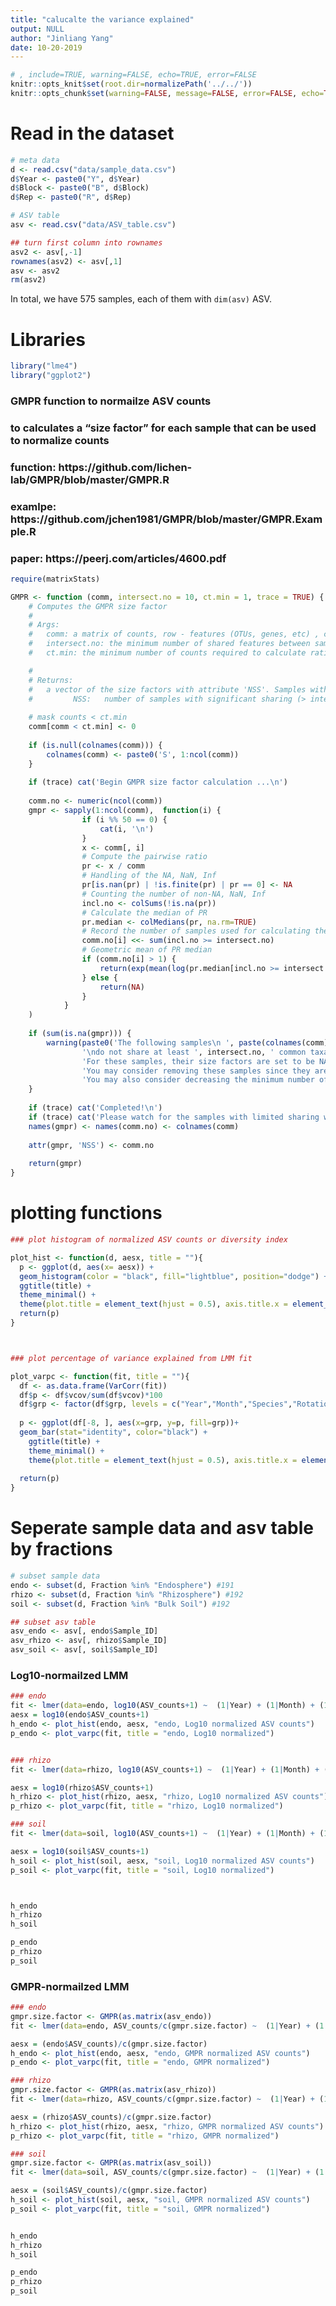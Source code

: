 ```yaml
---
title: "calucalte the variance explained"
output: NULL
author: "Jinliang Yang"
date: 10-20-2019
---
```


```r
# , include=TRUE, warning=FALSE, echo=TRUE, error=FALSE
knitr::opts_knit$set(root.dir=normalizePath('../../'))
knitr::opts_chunk$set(warning=FALSE, message=FALSE, error=FALSE, echo=TRUE)
```

# Read in the dataset

```r
# meta data
d <- read.csv("data/sample_data.csv")
d$Year <- paste0("Y", d$Year)
d$Block <- paste0("B", d$Block)
d$Rep <- paste0("R", d$Rep)

# ASV table
asv <- read.csv("data/ASV_table.csv")

## turn first column into rownames
asv2 <- asv[,-1]
rownames(asv2) <- asv[,1]
asv <- asv2
rm(asv2)

```

In total, we have 575 samples, each of them with `dim(asv)` ASV.


# Libraries

```r
library("lme4")
library("ggplot2")

```

### GMPR function to normailze ASV counts

### to calculates a "size factor" for each sample that can be used to normalize counts
### function: https://github.com/lichen-lab/GMPR/blob/master/GMPR.R
### examlpe: https://github.com/jchen1981/GMPR/blob/master/GMPR.Example.R
### paper: https://peerj.com/articles/4600.pdf


```r
require(matrixStats)

GMPR <- function (comm, intersect.no = 10, ct.min = 1, trace = TRUE) {
	# Computes the GMPR size factor
	#
	# Args:
	#   comm: a matrix of counts, row - features (OTUs, genes, etc) , column - sample
	#   intersect.no: the minimum number of shared features between sample pair, where the ratio is calculated
	#   ct.min: the minimum number of counts required to calculate ratios

	#
	# Returns:
	#   a vector of the size factors with attribute 'NSS'. Samples with distinct sets of features will be output as NA.
	#         NSS:   number of samples with significant sharing (> intersect.no) including itself
	
	# mask counts < ct.min
	comm[comm < ct.min] <- 0
	
	if (is.null(colnames(comm))) {
		colnames(comm) <- paste0('S', 1:ncol(comm))
	}
	
	if (trace) cat('Begin GMPR size factor calculation ...\n')
	
	comm.no <- numeric(ncol(comm))
	gmpr <- sapply(1:ncol(comm),  function(i) {		
				if (i %% 50 == 0) {
					cat(i, '\n')
				}
				x <- comm[, i]
				# Compute the pairwise ratio
				pr <- x / comm
				# Handling of the NA, NaN, Inf
				pr[is.nan(pr) | !is.finite(pr) | pr == 0] <- NA
				# Counting the number of non-NA, NaN, Inf
				incl.no <- colSums(!is.na(pr))		
				# Calculate the median of PR
				pr.median <- colMedians(pr, na.rm=TRUE)
				# Record the number of samples used for calculating the GMPR
				comm.no[i] <<- sum(incl.no >= intersect.no)
				# Geometric mean of PR median
				if (comm.no[i] > 1) {
					return(exp(mean(log(pr.median[incl.no >= intersect.no]))))
				} else {
					return(NA)
				}
			}
	)
	
	if (sum(is.na(gmpr))) {
		warning(paste0('The following samples\n ', paste(colnames(comm)[is.na(gmpr)], collapse='\n'), 
				'\ndo not share at least ', intersect.no, ' common taxa with the rest samples! ',
				'For these samples, their size factors are set to be NA! \n', 
				'You may consider removing these samples since they are potentially outliers or negative controls!\n',
				'You may also consider decreasing the minimum number of intersecting taxa and rerun the procedure!\n'))
	}
	
	if (trace) cat('Completed!\n')
	if (trace) cat('Please watch for the samples with limited sharing with other samples based on NSS! They may be outliers! \n')
	names(gmpr) <- names(comm.no) <- colnames(comm)
	
	attr(gmpr, 'NSS') <- comm.no
	
	return(gmpr)
}

```

# plotting functions

```r



### plot histogram of normalized ASV counts or diversity index

plot_hist <- function(d, aesx, title = ""){
  p <- ggplot(d, aes(x= aesx)) +
  geom_histogram(color = "black", fill="lightblue", position="dodge") +
  ggtitle(title) +
  theme_minimal() +
  theme(plot.title = element_text(hjust = 0.5), axis.title.x = element_blank())
  return(p)
}



### plot percentage of variance explained from LMM fit

plot_varpc <- function(fit, title = ""){
  df <- as.data.frame(VarCorr(fit))
  df$p <- df$vcov/sum(df$vcov)*100
  df$grp <- factor(df$grp, levels = c("Year","Month","Species","Rotation","Nitrogen","Block","Rep","Residual"))
  
  p <- ggplot(df[-8, ], aes(x=grp, y=p, fill=grp))+
  geom_bar(stat="identity", color="black") +
    ggtitle(title) +
    theme_minimal() +
    theme(plot.title = element_text(hjust = 0.5), axis.title.x = element_blank())
  
  return(p)
}

```


# Seperate sample data and asv table by fractions

```r

# subset sample data
endo <- subset(d, Fraction %in% "Endosphere") #191
rhizo <- subset(d, Fraction %in% "Rhizosphere") #192
soil <- subset(d, Fraction %in% "Bulk Soil") #192

## subset asv table
asv_endo <- asv[, endo$Sample_ID]
asv_rhizo <- asv[, rhizo$Sample_ID]
asv_soil <- asv[, soil$Sample_ID]


```


### Log10-normailzed LMM

```r

### endo
fit <- lmer(data=endo, log10(ASV_counts+1) ~  (1|Year) + (1|Month) + (1|Species) + (1|Rotation) + (1|Nitrogen)  + (1|Block) + (1|Rep))
aesx = log10(endo$ASV_counts+1)
h_endo <- plot_hist(endo, aesx, "endo, Log10 normalized ASV counts")
p_endo <- plot_varpc(fit, title = "endo, Log10 normalized")


### rhizo
fit <- lmer(data=rhizo, log10(ASV_counts+1) ~  (1|Year) + (1|Month) + (1|Species) + (1|Rotation) + (1|Nitrogen)  + (1|Block) + (1|Rep))

aesx = log10(rhizo$ASV_counts+1)
h_rhizo <- plot_hist(rhizo, aesx, "rhizo, Log10 normalized ASV counts")
p_rhizo <- plot_varpc(fit, title = "rhizo, Log10 normalized")

### soil
fit <- lmer(data=soil, log10(ASV_counts+1) ~  (1|Year) + (1|Month) + (1|Species) + (1|Rotation) + (1|Nitrogen)  + (1|Block) + (1|Rep))

aesx = log10(soil$ASV_counts+1)
h_soil <- plot_hist(soil, aesx, "soil, Log10 normalized ASV counts")
p_soil <- plot_varpc(fit, title = "soil, Log10 normalized")



h_endo
h_rhizo
h_soil
```

```r
p_endo
p_rhizo
p_soil
```






### GMPR-normailzed LMM

```r

### endo
gmpr.size.factor <- GMPR(as.matrix(asv_endo))
fit <- lmer(data=endo, ASV_counts/c(gmpr.size.factor) ~  (1|Year) + (1|Month) + (1|Species) + (1|Rotation) + (1|Nitrogen)  + (1|Block) + (1|Rep))

aesx = (endo$ASV_counts)/c(gmpr.size.factor)
h_endo <- plot_hist(endo, aesx, "endo, GMPR normalized ASV counts")
p_endo <- plot_varpc(fit, title = "endo, GMPR normalized")

### rhizo
gmpr.size.factor <- GMPR(as.matrix(asv_rhizo))
fit <- lmer(data=rhizo, ASV_counts/c(gmpr.size.factor) ~  (1|Year) + (1|Month) + (1|Species) + (1|Rotation) + (1|Nitrogen)  + (1|Block) + (1|Rep))

aesx = (rhizo$ASV_counts)/c(gmpr.size.factor)
h_rhizo <- plot_hist(rhizo, aesx, "rhizo, GMPR normalized ASV counts")
p_rhizo <- plot_varpc(fit, title = "rhizo, GMPR normalized")

### soil
gmpr.size.factor <- GMPR(as.matrix(asv_soil))
fit <- lmer(data=soil, ASV_counts/c(gmpr.size.factor) ~  (1|Year) + (1|Month) + (1|Species) + (1|Rotation) + (1|Nitrogen)  + (1|Block) + (1|Rep))

aesx = (soil$ASV_counts)/c(gmpr.size.factor)
h_soil <- plot_hist(soil, aesx, "soil, GMPR normalized ASV counts")
p_soil <- plot_varpc(fit, title = "soil, GMPR normalized")


h_endo
h_rhizo
h_soil

```


```r
p_endo
p_rhizo
p_soil
```











